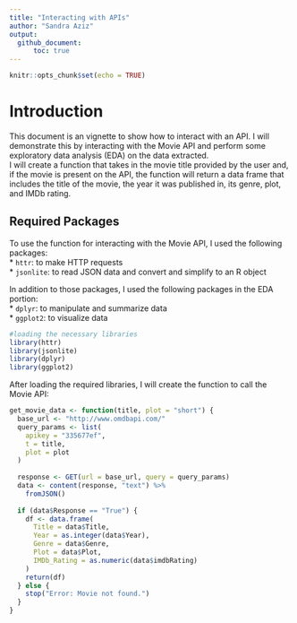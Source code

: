 ```yaml
---
title: "Interacting with APIs"
author: "Sandra Aziz"
output: 
  github_document:
      toc: true
---
```


```r
knitr::opts_chunk$set(echo = TRUE)
```

# Introduction
This document is an vignette to show how to interact with an API. I will demonstrate this by interacting with the Movie API and perform some exploratory data analysis (EDA) on the data extracted.  
I will create a function that takes in the movie title provided by the user and, if the movie is present on the API, the function will return a data frame that includes the title of the movie, the year it was published in, its genre, plot, and IMDb rating.  

## Required Packages
To use the function for interacting with the Movie API, I used the following packages:  
* `httr`: to make HTTP requests  
* `jsonlite`: to read JSON data and convert and simplify to an R object  

In addition to those packages, I used the following packages in the EDA portion:  
* `dplyr`: to manipulate and summarize data  
* `ggplot2`: to visualize data  

```r
#loading the necessary libraries
library(httr)
library(jsonlite)
library(dplyr)
library(ggplot2)
```

After loading the required libraries, I will create the function to call the Movie API:  
```r
get_movie_data <- function(title, plot = "short") {
  base_url <- "http://www.omdbapi.com/"
  query_params <- list(
    apikey = "335677ef",
    t = title,
    plot = plot
  )
  
  response <- GET(url = base_url, query = query_params)
  data <- content(response, "text") %>%
    fromJSON()
  
  if (data$Response == "True") {
    df <- data.frame(
      Title = data$Title,
      Year = as.integer(data$Year),
      Genre = data$Genre,
      Plot = data$Plot,
      IMDb_Rating = as.numeric(data$imdbRating)
    )
    return(df)
  } else {
    stop("Error: Movie not found.")
  }
}
```